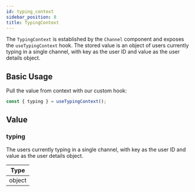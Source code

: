 ```yaml
---
id: typing_context
sidebar_position: 8
title: TypingContext
---
```


The `TypingContext` is established by the `Channel` component and exposes the `useTypingContext` hook. The stored value is an
object of users currently typing in a single channel, with key as the user ID and value as the user details object.

## Basic Usage

Pull the value from context with our custom hook:

```jsx
const { typing } = useTypingContext();
```

## Value

### typing

The users currently typing in a single channel, with key as the user ID and value as the user details object.

| Type   |
| ------ |
| object |
